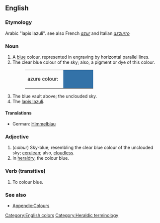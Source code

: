 ==English==
===Etymology===
Arabic "lapis lazuli". see also French ''[[azur]]'' and Italian ''[[azzurro]]''

===Noun===
#A [[blue]] colour, represented in engraving by horizontal parallel lines.
#The clear blue colour of the sky; also, a pigment or dye of this colour.
#:<table><tr><td>azure colour: &nbsp;</td><td bgcolor="#3372A8" width="80">&nbsp; </td></tr></table>
#The blue vault above; the unclouded sky.
#The [[lapis lazuli]].

====Translations====
*German: [[Himmelblau]]

===Adjective===
#(''colour'') Sky-blue; resembling the clear blue colour of the unclouded sky; [[cerulean]]; also, [[cloudless]].
# In [[heraldry]], the colour blue.

===Verb (transitive)===
# To colour blue.

===See also===
*[[Wiktionary_Appendix:Colours|Appendix:Colours]]

[[Category:English colors]]

[[Category:Heraldic terminology]]